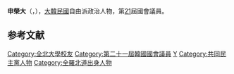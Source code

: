 {{Infobox politician
| name = 申榮大<br>{{lang|ko|신영대}}
| image = 
| caption = 
| birth_date = {{Birth date and age|1961|4|29}}
| birth_place = {{KOR}}[[全羅北道|全羅北道]][[群山市|群山市]]
| residence = {{KOR}}[[全羅北道|全羅北道]][[群山市|群山市]]
| nationality = {{ROK}}
| party = {{MPK}}
| other_names = 
| alma_mater = [[全北大學|全北大學]]
| office = {{flagicon|South Korea}} 第21屆[[韓國國會|韓國國會]]議員
| term_start = 2020年5月30日
| term_end = 
| constituency = [[全羅北道|全羅北道]][[群山市|群山市]]
| predecessor = {{tsl|ko|김관영|金寬永}}
| successor = 
}}

'''申榮大'''（{{kor|신영대|申榮大|Shin Young-dae}}，{{bd|1961年|4月29日}}），[[大韓民國|大韓民國]]自由派政治人物，第[[第21屆大韓民國國會議員名單|21]]屆國會議員。

== 参考文献 ==
<references />

{{DEFAULTSORT:Shin Young-dae}}
[[Category:全北大學校友|Category:全北大學校友]]
[[Category:第二十一屆韓國國會議員|Category:第二十一屆韓國國會議員]]
[[Category:申姓|Y]]
[[Category:共同民主黨人物|Category:共同民主黨人物]]
[[Category:全羅北道出身人物|Category:全羅北道出身人物]]